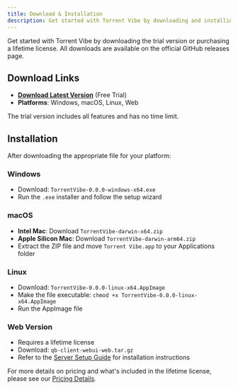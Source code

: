 ```yaml
---
title: Download & Installation
description: Get started with Torrent Vibe by downloading and installing the application
---
```


Get started with Torrent Vibe by downloading the trial version or purchasing a lifetime license. All downloads are available on the official GitHub releases page.

## Download Links

- **[Download Latest Version](https://github.com/Torrent-Vibe/Torrent-Vibe/releases)** (Free Trial)
- **Platforms**: Windows, macOS, Linux, Web

The trial version includes all features and has no time limit.

## Installation

After downloading the appropriate file for your platform:

### Windows
- Download: `TorrentVibe-0.0.0-windows-x64.exe`
- Run the `.exe` installer and follow the setup wizard

### macOS
- **Intel Mac**: Download `TorrentVibe-darwin-x64.zip`
- **Apple Silicon Mac**: Download `TorrentVibe-darwin-arm64.zip`
- Extract the ZIP file and move `Torrent Vibe.app` to your Applications folder

### Linux
- Download: `TorrentVibe-0.0.0-linux-x64.AppImage`
- Make the file executable: `chmod +x TorrentVibe-0.0.0-linux-x64.AppImage`
- Run the AppImage file

### Web Version
- Requires a lifetime license
- Download: `qb-client-webui-web.tar.gz`
- Refer to the [Server Setup Guide](../advanced/host-torrent-vibe.mdx) for installation instructions

For more details on pricing and what's included in the lifetime license, please see our [Pricing Details](./pricing.mdx).
